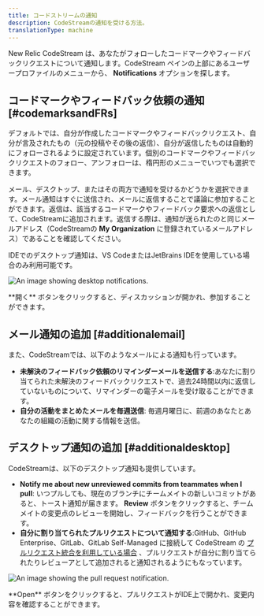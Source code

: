 ```yaml
---
title: コードストリームの通知
description: CodeStreamの通知を受ける方法。
translationType: machine
---
```




New Relic CodeStream は、あなたがフォローしたコードマークやフィードバックリクエストについて通知します。CodeStream ペインの上部にあるユーザープロファイルのメニューから、 **Notifications** オプションを探します。

## コードマークやフィードバック依頼の通知 [#codemarksandFRs]

デフォルトでは、自分が作成したコードマークやフィードバックリクエスト、自分が言及されたもの（元の投稿やその後の返信）、自分が返信したものは自動的にフォローされるように設定されています。個別のコードマークやフィードバックリクエストのフォロー、アンフォローは、楕円形のメニューでいつでも選択できます。

メール、デスクトップ、またはその両方で通知を受けるかどうかを選択できます。メール通知はすぐに送信され、メールに返信することで議論に参加することができます。返信は、該当するコードマークやフィードバック要求への返信として、CodeStreamに追加されます。返信する際は、通知が送られたのと同じメールアドレス（CodeStreamの **My Organization** に登録されているメールアドレス）であることを確認してください。

IDEでのデスクトップ通知は、VS CodeまたはJetBrains IDEを使用している場合のみ利用可能です。

<img
  title="Desktop notifications"
  alt="An image showing desktop notifications."
  src={codestreamCodestreamDesktopNotification}
/>

<figcaption>
  **開く** ボタンをクリックすると、ディスカッションが開かれ、参加することができます。
</figcaption>

## メール通知の追加 [#additionalemail]

また、CodeStreamでは、以下のようなメールによる通知も行っています。

* **未解決のフィードバック依頼のリマインダーメールを送信する**:あなたに割り当てられた未解決のフィードバックリクエストで、過去24時間以内に返信していないものについて、リマインダーの電子メールを受け取ることができます。
* **自分の活動をまとめたメールを毎週送信**: 毎週月曜日に、前週のあなたとあなたの組織の活動に関する情報を送信。

## デスクトップ通知の追加 [#additionaldesktop]

CodeStreamは、以下のデスクトップ通知も提供しています。

* **Notify me about new unreviewed commits from teammates when I pull**: いつプルしても、現在のブランチにチームメイトの新しいコミットがあると、トースト通知が届きます。 **Review** ボタンをクリックすると、チームメイトの変更点のレビューを開始し、フィードバックを行うことができます。
* **自分に割り当てられたプルリクエストについて通知する**:GitHub、GitHub Enterprise、GitLab、GitLab Self-Managed に接続して CodeStream の [プルリクエスト統合を利用している場合](/docs/codestream/how-use-codestream/pull-requests) 、プルリクエストが自分に割り当てられたりレビューアとして追加されると通知されるようにもなっています。

<img
  title="Pull request"
  alt="An image showing the pull request notification."
  src={codestreamCodestreamPullRequestNotification}
/>

<figcaption>
  **Open** ボタンをクリックすると、プルリクエストがIDE上で開かれ、変更内容を確認することができます。
</figcaption>